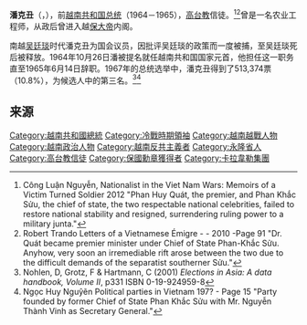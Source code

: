 {{Infobox_officeholder
| name = 潘克丑
| original_name = {{lang|vi|Phan Khắc Sửu}}
| image        =
|office        = {{flag|South Vietnam}}[[南越領導人列表|國家高級委員會主席]]
|vicepresident = 
|primeminister = 
|term_start    = 1964年10月24日
|term_end      = 1965年6月14日
|predecessor   = [[楊文明|楊文明]]
|successor     = [[阮文紹|阮文紹]]<br>{{small|越南共和國總統}}
| birth_date = 1905年1月9日
| birth_place = {{flag|法屬印度支那}}[[永隆省|永隆省]]
| death_date = {{death date and age|1970|5|24|1905|1|9}}
| death_place = {{South Vietnam}}[[胡志明市|西貢]]
| nationality = {{ROV}}
| spouse= 
| party = [[越南國家獨立黨|越南國家獨立黨]] (1945)<br>{{link-vi|國家統一戰線|Mặt trận Quốc gia Thống nhất}} (1945-1948)<br>[[越南民主社會黨|越南民主社會黨]] (1948-)
| children=
}}
'''潘克丑'''（{{lang-vi|Phan Khắc Sửu}}，{{bd|1905年|1月9日|1970年|5月24日|}}），前[[越南共和国|越南共和国]][[南越领导人列表|总统]]（1964－1965），[[高台教|高台教]]信徒。<ref>Công Luận Nguyễn, Nationalist in the Viet Nam Wars: Memoirs of a Victim Turned Soldier   2012 "Phan Huy Quát, the premier, and Phan Khắc Sửu, the chief of state, the two respectable national celebrities, failed to restore national stability and resigned, surrendering ruling power to a military junta."</ref><ref>Robert Trando Letters of a Vietnamese Émigre -   - 2010 -Page 91  "Dr. Quát became premier minister under Chief of State Phan-Khắc Sửu. Anyhow, very soon an irremediable rift arose between the two due to the difficult demands of the separatist southerner Sửu."</ref>曾是一名农业工程师，从政后曾进入越[[保大帝|保大帝]]内阁。

南越[[吴廷琰|吴廷琰]]时代潘克丑为国会议员，因批评吴廷琰的政策而一度被捕，至吴廷琰死后被释放。1964年10月26日潘被提名就任越南共和国国家元首，他担任这一职务直至1965年6月14日辞职。1967年的总统选举中，潘克丑得到了513,374票（10.8%），为候选人中的第三名。<ref>Nohlen, D, Grotz, F & Hartmann, C (2001) ''Elections in Asia: A data handbook, Volume II'', p331 ISBN 0-19-924959-8</ref><ref>Ngọc Huy Nguŷẽn  Political parties in Vietnam 197? - Page 15 "Party founded by former Chief of State Phan Khắc Sửu with Mr. Nguyễn Thành Vinh as Secretary General."</ref>

==来源==
{{reflist}}
{{vietnam-stub}}
{{s-start}}
{{s-off}}
{{succession box | title= [[南越領導人列表|國家高級委員會主席]] | years=1964 – 1965| before=[[楊文明|楊文明]] | after=[[阮文绍|阮文绍]]<br>{{small|越南共和國總統}} }}
{{s-end}}

{{VietnamPres}}
{{Cold War figures}}

{{DEFAULTSORT:Phan Khắc Sửu}}
[[Category:越南共和國總統|Category:越南共和國總統]]
[[Category:冷戰時期領袖|Category:冷戰時期領袖]]
[[Category:越南越戰人物|Category:越南越戰人物]]
[[Category:越南政治人物|Category:越南政治人物]]
[[Category:越南反共主義者|Category:越南反共主義者]]
[[Category:永隆省人|Category:永隆省人]]
[[Category:高台教信徒|Category:高台教信徒]]
[[Category:保國勳章獲得者|Category:保國勳章獲得者]]
[[Category:卡拉韋勒集團|Category:卡拉韋勒集團]]